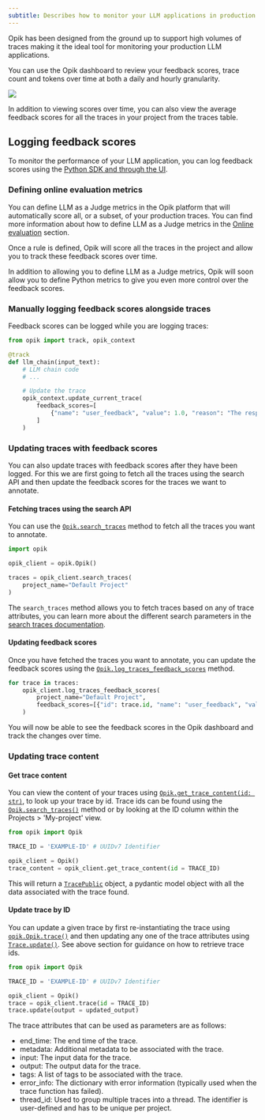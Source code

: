 ```yaml
---
subtitle: Describes how to monitor your LLM applications in production using Opik
---
```


Opik has been designed from the ground up to support high volumes of traces making it the ideal tool for monitoring your production LLM applications.

You can use the Opik dashboard to review your feedback scores, trace count and tokens over time at both a daily and hourly granularity.

<Frame>
  <img src="/img/tracing/opik_monitoring_dashboard.png" />
</Frame>

In addition to viewing scores over time, you can also view the average feedback scores for all the traces in your project from the traces table.

## Logging feedback scores

To monitor the performance of your LLM application, you can log feedback scores using the [Python SDK and through the UI](/tracing/annotate_traces).

### Defining online evaluation metrics

You can define LLM as a Judge metrics in the Opik platform that will automatically score all, or a subset, of your production traces. You can find more information about how to define LLM as a Judge metrics in the [Online evaluation](/production/rules) section.

Once a rule is defined, Opik will score all the traces in the project and allow you to track these feedback scores over time.

<Tip>
  In addition to allowing you to define LLM as a Judge metrics, Opik will soon allow you to define Python metrics to
  give you even more control over the feedback scores.
</Tip>

### Manually logging feedback scores alongside traces

Feedback scores can be logged while you are logging traces:

```python
from opik import track, opik_context

@track
def llm_chain(input_text):
    # LLM chain code
    # ...

    # Update the trace
    opik_context.update_current_trace(
        feedback_scores=[
            {"name": "user_feedback", "value": 1.0, "reason": "The response was helpful and accurate."}
        ]
    )
```

### Updating traces with feedback scores

You can also update traces with feedback scores after they have been logged. For this we are first going to fetch all the traces using the search API and then update the feedback scores for the traces we want to annotate.

#### Fetching traces using the search API

You can use the [`Opik.search_traces`](https://www.comet.com/docs/opik/python-sdk-reference/Opik.html#opik.Opik.search_traces) method to fetch all the traces you want to annotate.

```python
import opik

opik_client = opik.Opik()

traces = opik_client.search_traces(
    project_name="Default Project"
)
```

<Tip>

The `search_traces` method allows you to fetch traces based on any of trace attributes, you can learn more about the different search parameters in the [search traces documentation](/tracing/export_data).

</Tip>

#### Updating feedback scores

Once you have fetched the traces you want to annotate, you can update the feedback scores using the [`Opik.log_traces_feedback_scores`](https://www.comet.com/docs/opik/python-sdk-reference/Opik.html#opik.Opik.log_traces_feedback_scores) method.

```python {pytest_codeblocks_skip=true}
for trace in traces:
    opik_client.log_traces_feedback_scores(
        project_name="Default Project",
        feedback_scores=[{"id": trace.id, "name": "user_feedback", "value": 1.0, "reason": "The response was helpful and accurate."}],
    )
```

You will now be able to see the feedback scores in the Opik dashboard and track the changes over time.

### Updating trace content

#### Get trace content

You can view the content of your traces using [`Opik.get_trace_content(id: str)`](https://www.comet.com/docs/opik/python-sdk-reference/Opik.html#opik.Opik.get_trace_content), to look up your trace by id. Trace ids can be found using the [`Opik.search_traces()`](https://www.comet.com/docs/opik/python-sdk-reference/Opik.html#opik.Opik.search_traces) method or by looking at the ID column within the Projects > 'My-project' view.

```python {pytest_codeblocks_skip=true}
from opik import Opik

TRACE_ID = 'EXAMPLE-ID' # UUIDv7 Identifier 

opik_client = Opik()
trace_content = opik_client.get_trace_content(id = TRACE_ID)
```

This will return a [`TracePublic`](https://www.comet.com/docs/opik/python-sdk-reference/Objects/TracePublic.html#opik.rest_api.types.trace_public.TracePublic) object, a pydantic model object with all the data associated with the trace found.

#### Update trace by ID

You can update a given trace by first re-instantiating the trace using [`opik.Opik.trace()`](https://www.comet.com/docs/opik/python-sdk-reference/Opik.html#opik.Opik.trace) and then updating any one of the trace attributes using [`Trace.update()`](https://www.comet.com/docs/opik/python-sdk-reference/Objects/Trace.html#opik.api_objects.trace.Trace.update). See above section for guidance on how to retrieve trace ids.

```python {pytest_codeblocks_skip=true}
from opik import Opik

TRACE_ID = 'EXAMPLE-ID' # UUIDv7 Identifier 

opik_client = Opik()
trace = opik_client.trace(id = TRACE_ID)
trace.update(output = updated_output)
```

The trace attributes that can be used as parameters are as follows:
- end_time: The end time of the trace.
- metadata: Additional metadata to be associated with the trace.
- input: The input data for the trace.
- output: The output data for the trace.
- tags: A list of tags to be associated with the trace.
- error_info: The dictionary with error information (typically used when the trace function has failed).
- thread_id: Used to group multiple traces into a thread. The identifier is user-defined and has to be unique per project.
